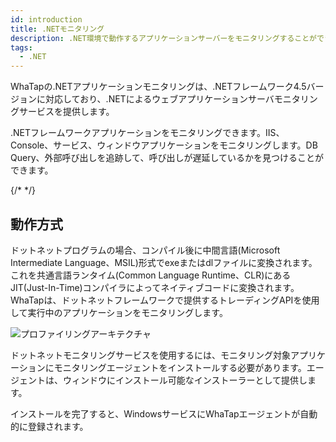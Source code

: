 ```yaml
---
id: introduction
title: .NETモニタリング
description: .NET環境で動作するアプリケーションサーバーをモニタリングすることができます。
tags:
  - .NET
---
```



WhaTapの.NETアプリケーションモニタリングは、.NETフレームワーク4.5バージョンに対応しており、.NETによるウェブアプリケーションサーバモニタリングサービスを提供します。

.NETフレームワークアプリケーションをモニタリングできます。IIS、Console、サービス、ウィンドウアプリケーションをモニタリングします。DB Query、外部呼び出しを追跡して、呼び出しが遅延しているかを見つけることができます。

{/* <Videos url="https://www.whatap.io/old/video/product/ko/app_dotnet.mp4" />*/}


<Apmcommonintro />

## 動作方式

ドットネットプログラムの場合、コンパイル後に中間言語(Microsoft Intermediate Language、MSIL)形式でexeまたはdlファイルに変換されます。これを共通言語ランタイム(Common Language Runtime、CLR)にあるJIT(Just-In-Time)コンパイラによってネイティブコードに変換されます。WhaTapは、ドットネットフレームワークで提供するトレーディングAPIを使用して実行中のアプリケーションをモニタリングします。

![プロファイリングアーキテクチャ](https://img.whatap.io/media/agent_dotnet/install/profiling-architecture.png)

ドットネットモニタリングサービスを使用するには、モニタリング対象アプリケーションにモニタリングエージェントをインストールする必要があります。エージェントは、ウィンドウにインストール可能なインストーラーとして提供します。

インストールを完了すると、WindowsサービスにWhaTapエージェントが自動的に登録されます。

